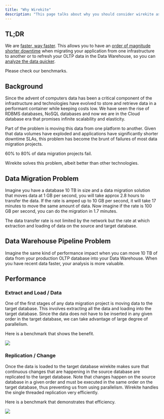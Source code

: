 ```yaml
---
title: "Why Wirekite"
description: "This page talks about why you should consider wirekite as your data migration solution or as your data pipeline infrastructure from your production database to data warehouse."
---
```


## TL;DR

We are [faster, way faster](https://wirekite.webflow.io/benchmarks). This allows you to have an [order of magnitude shorter downtime](https://wirekite.webflow.io/benchmarks) when migrating your application from one infrastructure to another or to refresh your OLTP data in the Data Warehouse, so you can [analyze the data quicker](https://wirekite.webflow.io/benchmarks).

Please check our benchmarks.

## Background

Since the advent of computers data has been a critical component of the infrastructure and technologies have evolved to store and retrieve data in a performant container while keeping costs low. We have seen the rise of RDBMS databases, NoSQL databases and now we are in the Cloud database era that promises infinite scalability and elasticity.

Part of the problem is moving this data from one platform to another. Given that data volumes have exploded and applications have significantly shorter downtime SLAs, this problem has become the brunt of failures of most data migration projects.

<Tip>
  60% to 80% of data migration projects fail.&#x20;
</Tip>

Wirekite solves this problem, albeit better than other technologies.

## Data Migration Problem

Imagine you have a database 10 TB in size and a data migration solution that moves data at 1 GB per second, you will take approx 2.8 hours to transfer the data. If the rate is amped up to 10 GB per second, it will take 17 minutes to move the same amount of data. Now imagine if the rate is 100 GB per second, you can do the migration in 1.7 minutes.

<Note>
  The data transfer rate is not limited by the network but the rate at which extraction and loading of data on the source and target database.
</Note>

## Data Warehouse Pipeline Problem

Imagine the same kind of performance impact when you can move 10 TB of data from your production OLTP database into your Data Warehouse. When you have recent data faster, your analysis is more valuable.

## Performance

### Extract and Load / Data

One of the first stages of any data migration project is moving data to the target database. This involves extracting all the data and loading into the target database. Since the data does not have to be inserted in any given order in the target database, we can take advantage of large degree of parallelism.

Here is a benchmark that shows the benefit.

![](/images/benchmark1.svg)

### Replication / Change

Once the data is loaded to the target database wirekite makes sure that continuous changes that are happening in the source database are replicated to the target database. Note that changes happen on the source database in a given order and must be executed in the same order on the target database, thus preventing us from using parallelism. Wirekite handles the
single threaded replication very efficiently.

Here is a benchmark that demonstrates that efficiency.

![](/images/benchmark2.svg)